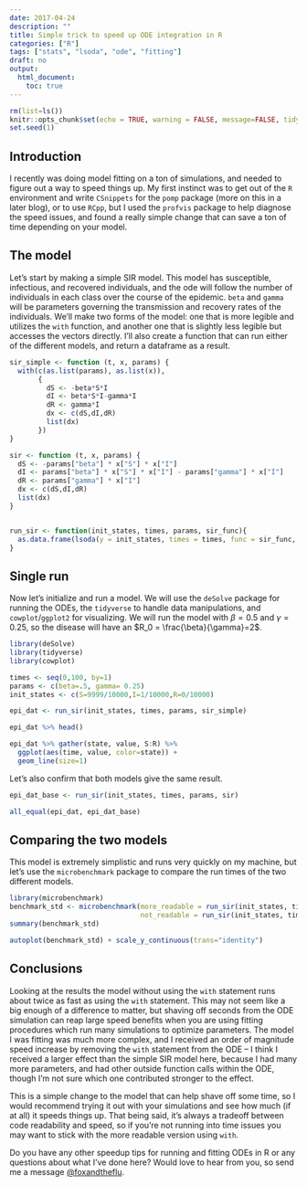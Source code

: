 ```yaml
---
date: 2017-04-24
description: ""
title: Simple trick to speed up ODE integration in R
categories: ["R"]
tags: ["stats", "lsoda", "ode", "fitting"]
draft: no
output:
  html_document:
    toc: true
---
```


```r
rm(list=ls())
knitr::opts_chunk$set(echo = TRUE, warning = FALSE, message=FALSE, tidy = TRUE)
set.seed(1)

```

## Introduction
I recently was doing model fitting on a ton of simulations, and needed to figure out a way to speed things up. My first instinct was to get out of the `R` environment and write `CSnippets` for the `pomp` package (more on this in a later blog), or to use `RCpp`, but I used the `profvis` package to help diagnose the speed issues, and found a really simple change that can save a ton of time depending on your model.


## The model
Let's start by making a simple SIR model. This model has susceptible, infectious, and recovered individuals, and the ode will follow the number of individuals in each class over the course of the epidemic. `beta` and `gamma` will be parameters governing the transmission and recovery rates of the individuals. We'll make two forms of the model: one that is more legible and utilizes the `with` function, and another one that is slightly less legible but accesses the vectors directly. I'll also create a function that can run either of the different models, and return a dataframe as a result.

```r
sir_simple <- function (t, x, params) {   
  with(c(as.list(params), as.list(x)), 
       {                                  
         dS <- -beta*S*I
         dI <- beta*S*I-gamma*I
         dR <- gamma*I
         dx <- c(dS,dI,dR)                
         list(dx)     
       })
}

sir <- function (t, x, params) {   
  dS <- -params["beta"] * x["S"] * x["I"]
  dI <- params["beta"] * x["S"] * x["I"] - params["gamma"] * x["I"]
  dR <- params["gamma"] * x["I"]
  dx <- c(dS,dI,dR)                
  list(dx)     
}


run_sir <- function(init_states, times, params, sir_func){
  as.data.frame(lsoda(y = init_states, times = times, func = sir_func, parms = params))
}
```

## Single run
Now let's initialize and run a model. We will use the `deSolve` package for running the ODEs, the `tidyverse` to handle data manipulations, and `cowplot`/`ggplot2` for visualizing. We will run the model with $\beta=0.5$ and $\gamma=0.25$, so the disease will have an $R_0 = \frac{\beta}{\gamma}=2$.

```r
library(deSolve)
library(tidyverse)
library(cowplot)

times <- seq(0,100, by=1)
params <- c(beta=.5, gamma= 0.25)
init_states <- c(S=9999/10000,I=1/10000,R=0/10000)

epi_dat <- run_sir(init_states, times, params, sir_simple)

epi_dat %>% head()

epi_dat %>% gather(state, value, S:R) %>%
  ggplot(aes(time, value, color=state)) + 
  geom_line(size=1)
```

Let's also confirm that both models give the same result.
```r
epi_dat_base <- run_sir(init_states, times, params, sir)

all_equal(epi_dat, epi_dat_base)
```

## Comparing the two models
This model is extremely simplistic and runs very quickly on my machine, but let's use the `microbenchmark` package to compare the run times of the two different models.

```r
library(microbenchmark)
benchmark_std <- microbenchmark(more_readable = run_sir(init_states, times, params, sir_simple),
                                not_readable = run_sir(init_states, times, params, sir), times=100)
summary(benchmark_std)

autoplot(benchmark_std) + scale_y_continuous(trans="identity") 
```

## Conclusions
Looking at the results the model without using the `with` statement runs about twice as fast as using the `with` statement. This may not seem like a big enough of a difference to matter, but shaving off seconds from the ODE simulation can reap large speed benefits when you are using fitting procedures which run many simulations to optimize parameters. The model I was fitting was much more complex, and I received an order of magnitude speed increase by removing the `with` statement from the ODE -- I think I received a larger effect than the simple SIR model here, because I had many more parameters, and had other outside function calls within the ODE, though I'm not sure which one contributed stronger to the effect. 

This is a simple change to the model that can help shave off some time, so I would recommend trying it out with your simulations and see how much (if at all) it speeds things up. That being said, it's always a tradeoff between code readability and speed, so if you're not running into time issues you may want to stick with the more readable version using `with`.

Do you have any other speedup tips for running and fitting ODEs in R or any questions about what I've done here? Would love to hear from you, so send me a message [\@foxandtheflu](https://twitter.com/foxandtheflu).

